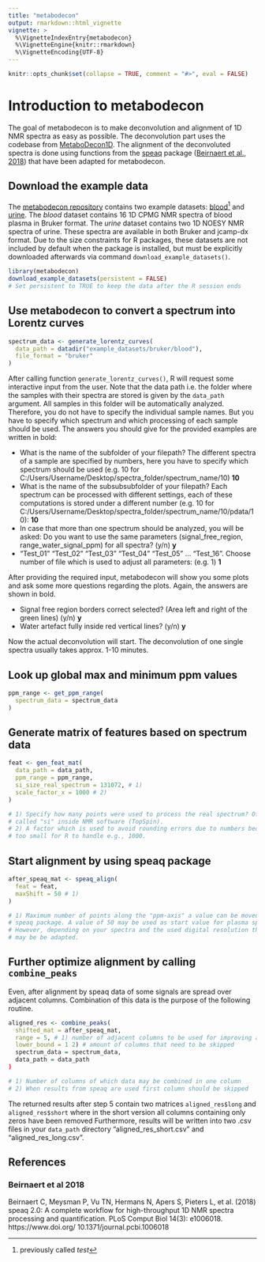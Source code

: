 ---
title: "metabodecon"
output: rmarkdown::html_vignette
vignette: >
  %\VignetteIndexEntry{metabodecon}
  %\VignetteEngine{knitr::rmarkdown}
  %\VignetteEncoding{UTF-8}
---

```{r knitr-setup, include = FALSE}
knitr::opts_chunk$set(collapse = TRUE, comment = "#>", eval = FALSE)
```

# Introduction to metabodecon

The goal of metabodecon is to make deconvolution and alignment of 1D NMR spectra as easy as possible. The deconvolution part uses the codebase from [MetaboDecon1D](https://www.doi.org/10.3390/metabo11070452). The alignment of the deconvoluted spectra is done using functions from the [speaq](https://CRAN.R-project.org/package=speaq) package ([Beirnaert et al., 2018](#beirnaert-et-al-2018)) that have been adapted for metabodecon.

## Download the example data

The [metabodecon repository](https://github.com/spang-lab/metabodecon) contains two example datasets: [blood](https://github.com/spang-lab/metabodecon/tree/main/misc/datasets/blood)^[previously called _test_] and [urine](https://github.com/spang-lab/metabodecon/tree/main/misc/datasets/urine). The _blood_ dataset contains 16 1D CPMG NMR spectra of blood plasma in Bruker format. The _urine_ dataset contains two 1D NOESY NMR spectra of urine. These spectra are available in both Bruker and jcamp-dx format. Due to the size constraints for R packages, these datasets are not included by default when the package is installed, but must be explicitly downloaded afterwards via command `download_example_datasets()`.

```{r download-example-datasets}
library(metabodecon)
download_example_datasets(persistent = FALSE)
# Set persistent to TRUE to keep the data after the R session ends
```

## Use metabodecon to convert a spectrum into Lorentz curves

```{r}
spectrum_data <- generate_lorentz_curves(
  data_path = datadir("example_datasets/bruker/blood"),
  file_format = "bruker"
)
```

After calling function `generate_lorentz_curves()`, R will request some interactive input from the user. Note that the data path i.e. the folder where the samples with their spectra are stored is given by the `data_path` argument. All samples in this folder will be automatically analyzed. Therefore, you do not have to specify the individual sample names. But you have to specify which spectrum and which processing of each sample should be used. The answers you should give for the provided examples are written in bold:

* What is the name of the subfolder of your filepath? The different spectra of a sample are specified by numbers, here you have to specify which spectrum should be used (e.g. 10 for C:/Users/Username/Desktop/spectra_folder/spectrum_name/10) **10**
* What is the name of the subsubsubfolder of your filepath? Each spectrum can be processed with different settings, each of these computations is stored under a different number (e.g. 10 for C:/Users/Username/Desktop/spectra_folder/spectrum_name/10/pdata/10): **10**
* In case that more than one spectrum should be analyzed, you will be asked: Do you want to use the same parameters (signal_free_region, range_water_signal_ppm) for all spectra? (y/n) **y**
* "Test_01" "Test_02" "Test_03" "Test_04" "Test_05" ... "Test_16". Choose number of file which is used to adjust all parameters: (e.g. 1) **1**

After providing the required input, metabodecon will show you some plots and ask some more questions regarding the plots. Again, the answers are shown in bold.

* Signal free region borders correct selected? (Area left and right of the green lines) (y/n) **y**
* Water artefact fully inside red vertical lines? (y/n) **y**

Now the actual deconvolution will start. The deconvolution of one single spectra usually takes approx. 1-10 minutes.

## Look up global max and minimum ppm values

```{r}
ppm_range <- get_ppm_range(
  spectrum_data = spectrum_data
)
```

## Generate matrix of features based on spectrum data

```{r}
feat <- gen_feat_mat(
  data_path = data_path,
  ppm_range = ppm_range,
  si_size_real_spectrum = 131072, # 1)
  scale_factor_x = 1000 # 2)
)

# 1) Specify how many points were used to process the real spectrum? Often
# called "si" inside NMR software (TopSpin).
# 2) A factor which is used to avoid rounding errors due to numbers becoming
# too small for R to handle e.g., 1000.
```

## Start alignment by using speaq package

```{r}
after_speaq_mat <- speaq_align(
  feat = feat,
  maxShift = 50 # 1)
)

# 1) Maximum number of points along the "ppm-axis" a value can be moved by the
# speaq package. A value of 50 may be used as start value for plasma spectra.
# However, depending on your spectra and the used digital resolution this value
# may be be adapted.
```

## Further optimize alignment by calling `combine_peaks`

Even, after alignment by speaq data of some signals are spread over adjacent columns. Combination of this
data is the purpose of the following routine.
```{r}
aligned_res <- combine_peaks(
  shifted_mat = after_speaq_mat,
  range = 5, # 1) number of adjacent columns to be used for improving alignment
  lower_bound = 1 2) # amount of columns that need to be skipped
  spectrum_data = spectrum_data,
  data_path = data_path
)

# 1) Number of columns of which data may be combined in one column
# 2) When results from speaq are used first column should be skipped
```

The returned results after step 5 contain two matrices `aligned_res$long` and
`aligned_res$short` where in the short version all columns containing only
zeros have been removed Furthermore, results will be written into two .csv
files in your `data_path` directory "aligned_res_short.csv" and
"aligned_res_long.csv".

## References

### Beirnaert et al 2018

Beirnaert C, Meysman P, Vu TN, Hermans N, Apers S, Pieters L, et al. (2018) speaq 2.0: A complete workflow for high-throughput 1D NMR spectra processing and quantification. PLoS Comput Biol 14(3): e1006018. https://www.doi.org/ 10.1371/journal.pcbi.1006018
